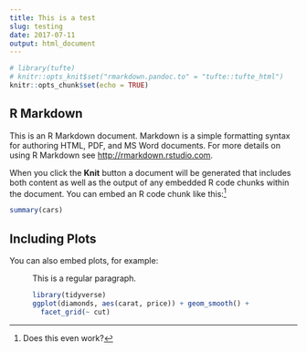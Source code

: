 ```yaml
---
title: This is a test
slug: testing
date: 2017-07-11
output: html_document
---
```


```r
# library(tufte)
# knitr::opts_knit$set("rmarkdown.pandoc.to" = "tufte::tufte_html")
knitr::opts_chunk$set(echo = TRUE)
```

## R Markdown

This is an R Markdown document. Markdown is a simple formatting syntax for authoring HTML, PDF, and MS Word documents. For more details on using R Markdown see <http://rmarkdown.rstudio.com>.

When you click the **Knit** button a document will be generated that includes both content as well as the output of any embedded R code chunks within the document. You can embed an R code chunk like this:[^1]

[^1]: Does this even work?

```r
summary(cars)
```

## Including Plots

You can also embed plots, for example:

<figure class="fullwidth">

This is a regular paragraph.

```r
library(tidyverse)
ggplot(diamonds, aes(carat, price)) + geom_smooth() +
  facet_grid(~ cut)
```
</figure>
